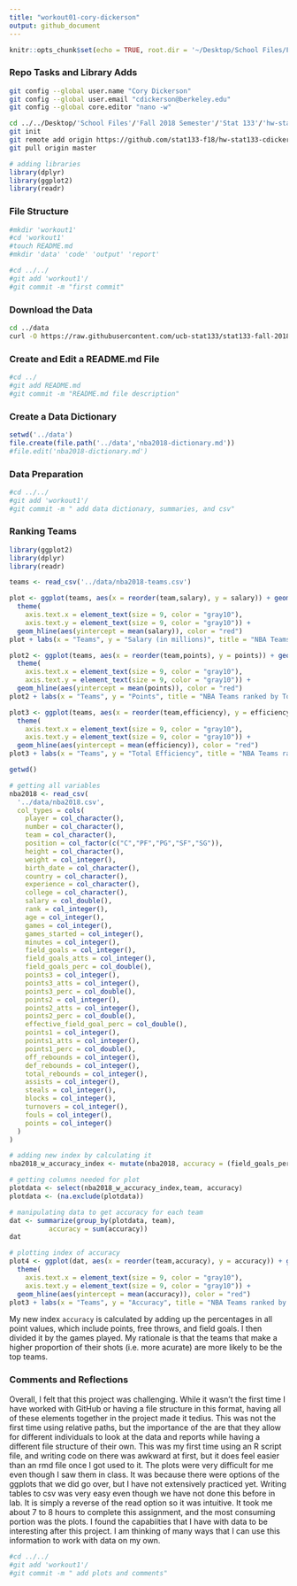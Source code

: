 ```yaml
---
title: "workout01-cory-dickerson"
output: github_document
---
```


```r
knitr::opts_chunk$set(echo = TRUE, root.dir = '~/Desktop/School Files/Fall 2018 Semester/Stat 133/hw-stat133/workout1')
```

### Repo Tasks and Library Adds

```bash
git config --global user.name "Cory Dickerson"
git config --global user.email "cdickerson@berkeley.edu"
git config --global core.editor "nano -w"
```

```bash
cd ../../Desktop/'School Files'/'Fall 2018 Semester'/'Stat 133'/'hw-stat133'
git init
git remote add origin https://github.com/stat133-f18/hw-stat133-cdickerson96
git pull origin master
```

```r
# adding libraries
library(dplyr)
library(ggplot2)
library(readr)
```

### File Structure

```bash
#mkdir 'workout1'
#cd 'workout1'
#touch README.md
#mkdir 'data' 'code' 'output' 'report'
```

```bash
#cd ../../
#git add 'workout1'/
#git commit -m "first commit"
```

### Download the Data

```bash
cd ../data
curl -O https://raw.githubusercontent.com/ucb-stat133/stat133-fall-2018/master/data/nba2018.csv
```

### Create and Edit a README.md File

```bash
#cd ../
#git add README.md
#git commit -m "README.md file description"
```

### Create a Data Dictionary 

```r
setwd('../data')
file.create(file.path('../data','nba2018-dictionary.md'))
#file.edit('nba2018-dictionary.md')
```

### Data Preparation

```bash
#cd ../../
#git add 'workout1'/
#git commit -m " add data dictionary, summaries, and csv"
```

### Ranking Teams
```r
library(ggplot2)
library(dplyr)
library(readr)
```

```r
teams <- read_csv('../data/nba2018-teams.csv')
```


```r
plot <- ggplot(teams, aes(x = reorder(team,salary), y = salary)) + geom_bar(stat='identity', width = 0.8, position = position_dodge(width = .9)) + coord_flip() + theme_light() +
  theme(
    axis.text.x = element_text(size = 9, color = "gray10"),
    axis.text.y = element_text(size = 9, color = "gray10")) +
  geom_hline(aes(yintercept = mean(salary)), color = "red")
plot + labs(x = "Teams", y = "Salary (in millions)", title = "NBA Teams ranked by Total Salary")
```

```r
plot2 <- ggplot(teams, aes(x = reorder(team,points), y = points)) + geom_bar(stat='identity', width = 0.8, position = position_dodge(width = .9)) + coord_flip() + theme_light() +
  theme(
    axis.text.x = element_text(size = 9, color = "gray10"),
    axis.text.y = element_text(size = 9, color = "gray10")) +
  geom_hline(aes(yintercept = mean(points)), color = "red")
plot2 + labs(x = "Teams", y = "Points", title = "NBA Teams ranked by Total Points")
```

```r
plot3 <- ggplot(teams, aes(x = reorder(team,efficiency), y = efficiency)) + geom_bar(stat='identity', width = 0.8, position = position_dodge(width = .9)) + coord_flip() + theme_light() +
  theme(
    axis.text.x = element_text(size = 9, color = "gray10"),
    axis.text.y = element_text(size = 9, color = "gray10")) +
  geom_hline(aes(yintercept = mean(efficiency)), color = "red")
plot3 + labs(x = "Teams", y = "Total Efficiency", title = "NBA Teams ranked by Total Efficiency")
```
```r
getwd()
```

```r
# getting all variables
nba2018 <- read_csv(
  '../data/nba2018.csv',
  col_types = cols(
    player = col_character(),
    number = col_character(),
    team = col_character(),
    position = col_factor(c("C","PF","PG","SF","SG")),
    height = col_character(),
    weight = col_integer(),
    birth_date = col_character(),
    country = col_character(),
    experience = col_character(),
    college = col_character(),
    salary = col_double(),
    rank = col_integer(),
    age = col_integer(),
    games = col_integer(),
    games_started = col_integer(),
    minutes = col_integer(),
    field_goals = col_integer(),
    field_goals_atts = col_integer(),
    field_goals_perc = col_double(),
    points3 = col_integer(),
    points3_atts = col_integer(),
    points3_perc = col_double(),
    points2 = col_integer(),
    points2_atts = col_integer(),
    points2_perc = col_double(),
    effective_field_goal_perc = col_double(),
    points1 = col_integer(),
    points1_atts = col_integer(),
    points1_perc = col_double(),
    off_rebounds = col_integer(),
    def_rebounds = col_integer(),
    total_rebounds = col_integer(),
    assists = col_integer(),
    steals = col_integer(),
    blocks = col_integer(),
    turnovers = col_integer(),
    fouls = col_integer(),
    points = col_integer()
  )
)
```

```r
# adding new index by calculating it
nba2018_w_accuracy_index <- mutate(nba2018, accuracy = (field_goals_perc + points3_perc + points2_perc + points1_perc)/games)
```

```r
# getting columns needed for plot 
plotdata <- select(nba2018_w_accuracy_index,team, accuracy)
plotdata <- (na.exclude(plotdata))
```

```r
# manipulating data to get accuracy for each team
dat <- summarize(group_by(plotdata, team),
          accuracy = sum(accuracy))
dat
```

```r
# plotting index of accuracy
plot4 <- ggplot(dat, aes(x = reorder(team,accuracy), y = accuracy)) + geom_bar(stat='identity', width = 0.8, position = position_dodge(width = .9)) + coord_flip() + theme_light() +
  theme(
    axis.text.x = element_text(size = 9, color = "gray10"),
    axis.text.y = element_text(size = 9, color = "gray10")) +
  geom_hline(aes(yintercept = mean(accuracy)), color = "red")
plot3 + labs(x = "Teams", y = "Accuracy", title = "NBA Teams ranked by Accuracy")
```

My new index `accuracy` is calculated by adding up the percentages in all point values, which include points, free throws, and field goals. I then divided it by the games played. My rationale is that the teams that make a higher proportion of their shots (i.e. more acurate) are more likely to be the top teams.

### Comments and Reflections 

Overall, I felt that this project was challenging. While it wasn't the first time I have worked with GitHub or having a file structure in this format, having all of these elements together in the project made it tedius. This was not the first time using relative paths, but the importance of the are that they allow for different individuals to look at the data and reports while having a different file structure of their own. This was my first time using an R script file, and writing code on there was awkward at first, but it does feel easier than an rmd file once I got used to it. The plots were very difficult for me even though I saw them in class. It was because there were options of the ggplots that we did go over, but I have not extensively practiced yet. Writing tables to csv was very easy even though we have not done this before in lab. It is simply a reverse of the read option so it was intuitive. It took me about 7 to 8 hours to complete this assignment, and the most consuming portion was the plots. I found the capabiities that I have with data to be interesting after this project. I am thinking of many ways that I can use this information to work with data on my own.


```bash
#cd ../../
#git add 'workout1'/
#git commit -m " add plots and comments"
```








